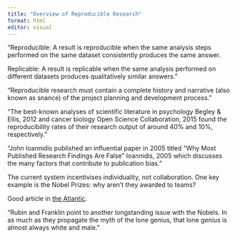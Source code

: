 ```yaml
---
title: "Overview of Reproducible Research"
format: html
editor: visual
---
```


"Reproducible: A result is reproducible when the same analysis steps performed on the same dataset consistently produces the same answer.

Replicable: A result is replicable when the same analysis performed on different datasets produces qualitatively similar answers."

"Reproducible research must contain a complete history and narrative (also known as snance) of the project planning and development process."

"The best-known analyses of scientific literature in psychology Begley & Ellis, 2012 and cancer biology Open Science Collaboration, 2015 found the reproducibility rates of their research output of around 40% and 10%, respectively."

"John Ioannidis published an influential paper in 2005 titled “Why Most Published Research Findings Are False” Ioannidis, 2005 which discusses the many factors that contribute to publication bias."

The current system incentivises individuality, not collaboration. One key example is the Nobel Prizes: why aren't they awarded to teams?

Good article in [the Atlantic](https://www.theatlantic.com/science/archive/2017/10/the-absurdity-of-the-nobel-prizes-in-science/541863/).

"Rubin and Franklin point to another longstanding issue with the Nobels. In as much as they propagate the myth of the lone genius, that lone genius is almost always white and male. "
